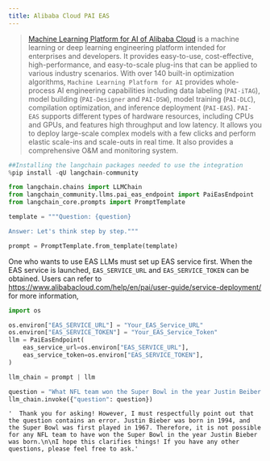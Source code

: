```yaml
---
title: Alibaba Cloud PAI EAS
---
```


>[Machine Learning Platform for AI of Alibaba Cloud](https://www.alibabacloud.com/help/en/pai) is a machine learning or deep learning engineering platform intended for enterprises and developers. It provides easy-to-use, cost-effective, high-performance, and easy-to-scale plug-ins that can be applied to various industry scenarios. With over 140 built-in optimization algorithms, `Machine Learning Platform for AI` provides whole-process AI engineering capabilities including data labeling (`PAI-iTAG`), model building (`PAI-Designer` and `PAI-DSW`), model training (`PAI-DLC`), compilation optimization, and inference deployment (`PAI-EAS`). `PAI-EAS` supports different types of hardware resources, including CPUs and GPUs, and features high throughput and low latency. It allows you to deploy large-scale complex models with a few clicks and perform elastic scale-ins and scale-outs in real time. It also provides a comprehensive O&M and monitoring system.


```python
##Installing the langchain packages needed to use the integration
%pip install -qU langchain-community
```


```python
from langchain.chains import LLMChain
from langchain_community.llms.pai_eas_endpoint import PaiEasEndpoint
from langchain_core.prompts import PromptTemplate

template = """Question: {question}

Answer: Let's think step by step."""

prompt = PromptTemplate.from_template(template)
```

One who wants to use EAS LLMs must set up EAS service first. When the EAS service is launched, `EAS_SERVICE_URL` and `EAS_SERVICE_TOKEN` can be obtained. Users can refer to https://www.alibabacloud.com/help/en/pai/user-guide/service-deployment/ for more information,


```python
import os

os.environ["EAS_SERVICE_URL"] = "Your_EAS_Service_URL"
os.environ["EAS_SERVICE_TOKEN"] = "Your_EAS_Service_Token"
llm = PaiEasEndpoint(
    eas_service_url=os.environ["EAS_SERVICE_URL"],
    eas_service_token=os.environ["EAS_SERVICE_TOKEN"],
)
```


```python
llm_chain = prompt | llm

question = "What NFL team won the Super Bowl in the year Justin Beiber was born?"
llm_chain.invoke({"question": question})
```



```output
'  Thank you for asking! However, I must respectfully point out that the question contains an error. Justin Bieber was born in 1994, and the Super Bowl was first played in 1967. Therefore, it is not possible for any NFL team to have won the Super Bowl in the year Justin Bieber was born.\n\nI hope this clarifies things! If you have any other questions, please feel free to ask.'
```
